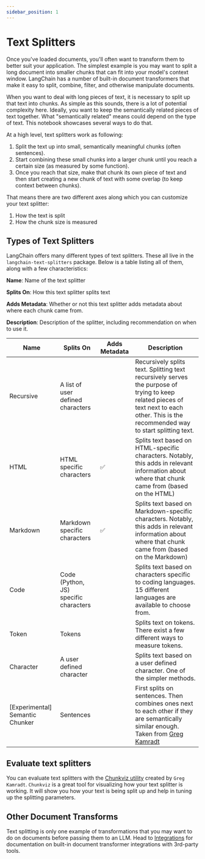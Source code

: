 ```yaml
---
sidebar_position: 1
---
```

# Text Splitters

Once you've loaded documents, you'll often want to transform them to better suit your application. The simplest example
is you may want to split a long document into smaller chunks that can fit into your model's context window. LangChain
has a number of built-in document transformers that make it easy to split, combine, filter, and otherwise manipulate documents.

When you want to deal with long pieces of text, it is necessary to split up that text into chunks.
As simple as this sounds, there is a lot of potential complexity here. Ideally, you want to keep the semantically related pieces of text together. What "semantically related" means could depend on the type of text.
This notebook showcases several ways to do that.

At a high level, text splitters work as following:

1. Split the text up into small, semantically meaningful chunks (often sentences).
2. Start combining these small chunks into a larger chunk until you reach a certain size (as measured by some function).
3. Once you reach that size, make that chunk its own piece of text and then start creating a new chunk of text with some overlap (to keep context between chunks).

That means there are two different axes along which you can customize your text splitter:

1. How the text is split
2. How the chunk size is measured

## Types of Text Splitters

LangChain offers many different types of text splitters. These all live in the `langchain-text-splitters` package. Below is a table listing all of them, along with a few characteristics:

**Name**: Name of the text splitter

**Splits On**: How this text splitter splits text

**Adds Metadata**: Whether or not this text splitter adds metadata about where each chunk came from.

**Description**: Description of the splitter, including recommendation on when to use it.


| Name      | Splits On                             | Adds Metadata | Description                                                                                                                                                                             |
|-----------|---------------------------------------|---------------|-----------------------------------------------------------------------------------------------------------------------------------------------------------------------------------------|
| Recursive | A list of user defined characters     |               | Recursively splits text. Splitting text recursively serves the purpose of trying to keep related pieces of text next to each other. This is the recommended way to start splitting text. |
| HTML      | HTML specific characters              | ✅             | Splits text based on HTML-specific characters. Notably, this adds in relevant information about where that chunk came from (based on the HTML)                                          |
| Markdown  | Markdown specific characters          | ✅             | Splits text based on Markdown-specific characters. Notably, this adds in relevant information about where that chunk came from (based on the Markdown)                                  |
| Code      | Code (Python, JS) specific characters |               | Splits text based on characters specific to coding languages. 15 different languages are available to choose from.                                                                      |
| Token     | Tokens                                |               | Splits text on tokens. There exist a few different ways to measure tokens.                                                                                                              |
| Character | A user defined character              |               | Splits text based on a user defined character. One of the simpler methods.                                                                                                              |
| [Experimental] Semantic Chunker | Sentences             |               | First splits on sentences. Then combines ones next to each other if they are semantically similar enough. Taken from [Greg Kamradt](https://github.com/FullStackRetrieval-com/RetrievalTutorials/blob/main/5_Levels_Of_Text_Splitting.ipynb)                                                                                                              |


## Evaluate text splitters

You can evaluate text splitters with the [Chunkviz utility](https://www.chunkviz.com/) created by `Greg Kamradt`.
`Chunkviz` is a great tool for visualizing how your text splitter is working. It will show you how your text is 
being split up and help in tuning up the splitting parameters.

## Other Document Transforms

Text splitting is only one example of transformations that you may want to do on documents before passing them to an LLM. Head to [Integrations](/docs/integrations/document_transformers/) for documentation on built-in document transformer integrations with 3rd-party tools.